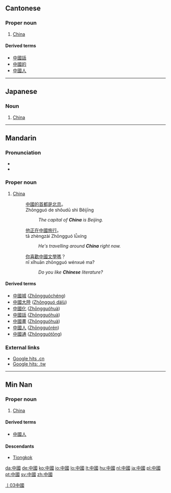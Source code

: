 {{zh-forms|[[中国]]|[[中]][[國]]}}
==Cantonese==

===Proper noun===
{{yue-proper|t|jyut=zung1gwok3}}

# [[China]]

====Derived terms====
* [[中國話]]
* [[中國的]]
* [[中國人]]

----

==Japanese==
{{ja-kanjitab|中|國}}
===Noun===
{{ja-noun|ky|shin=中国|hira=ちゅうごく|rom=chūgoku|hidx=ちゅうごく'}}

# [[China]]

----

==Mandarin==
{{zh-forms|[[中国]]|[[中]][[國]]}}

===Pronunciation===
* {{IPA|/tʂʊŋ˥˥ kuɔ˧˥/|lang=cmn}}
* {{Audio|Zh-zhongguo.ogg|Audio}}

===Proper noun===
{{cmn-proper|t|pin=Zhōngguó|pint=zhong1guo2|tra=中國|sim=中国|rs=丨03}}

# [[China]]
#: [[中國]][[的]][[首都]][[是]][[北京]]。
#: Zhōngguó de shǒudū shì Běijīng
#:: ''The capital of '''China''' is Beijing.''
#: [[他]][[正在]][[中國]][[旅行]]。
#: tā zhèngzài Zhōngguó lǚxíng
#:: ''He's travelling around '''China''' right now.''
#: [[你]][[喜歡]][[中國]][[文學]][[嗎]]？
#: nǐ xǐhuān zhōngguó wénxué ma?
#:: ''Do you like '''Chinese''' literature?''

====Derived terms====
* [[中國城]] ([[Zhōngguóchéng]])
* [[中國大陸]] ([[Zhōngguó dàlù]])
* [[中國化]] ([[Zhōngguóhuà]])
* [[中國話]] ([[Zhōngguóhuà]])
* [[中國畫]] ([[Zhōngguóhuà]])
* [[中國人]] ([[Zhōngguórén]])
* [[中國通]] ([[Zhōngguótōng]])

===External links===
* [http://www.google.cn/search?as_q=&num=10&hl=zh-CN&btnG=Google+%E6%90%9C%E7%B4%A2&as_epq=%E4%B8%AD%E5%9B%BD&as_oq=&as_eq=&lr=&as_ft=i&as_filetype=&as_qdr=all&as_occt=any&as_dt=i&as_sitesearch=.cn&as_rights= Google hits .cn]
* [http://www.google.com.tw/search?as_q=&num=10&hl=zh-TW&btnG=Google+%E6%90%9C%E5%B0%8B&as_epq=%E4%B8%AD%E5%9C%8B&as_oq=&as_eq=&lr=&as_ft=i&as_filetype=&as_qdr=all&as_occt=any&as_dt=i&as_sitesearch=.tw&as_rights=&safe=images Google hits: .tw]

[[Category:zh-tw:Countries|丨03中國]]

----

==Min Nan==
{{zh-forms|[[中国]]|[[中]][[國]]}}

===Proper noun===
{{nan-proper|t|poj=Tiong-kok|pojt=tiong1kok4|tra=中國|sim=中国|rs=丨03}}

# [[China]]

====Derived terms====
* [[中國人]]
====Descendants====
*[[Tiongkok]]

[[da:中國]]
[[de:中國]]
[[ko:中國]]
[[io:中國]]
[[lo:中國]]
[[lt:中國]]
[[hu:中國]]
[[nl:中國]]
[[ja:中國]]
[[pl:中國]]
[[pt:中國]]
[[sv:中國]]
[[zh:中國]]
